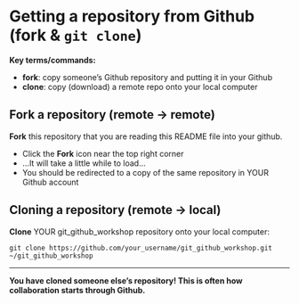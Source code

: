 # Getting a repository from Github (fork & `git clone`)

**Key terms/commands:**

* **fork**: copy someone's Github repository and putting it in your Github 
* **clone**: copy (download) a remote repo onto your local computer 

## Fork a repository (remote -> remote)

**Fork** this repository that you are reading this README file into your github.

* Click the **Fork** icon near the top right corner 
* ...It will take a little while to load...
* You should be redirected to a copy of the same repository in YOUR Github account

## Cloning a repository (remote -> local)

**Clone** YOUR git_github_workshop repository onto your local computer: 

`git clone https://github.com/your_username/git_github_workshop.git ~/git_github_workshop`

***
**You have cloned someone else's repository! This is often how collaboration starts through Github.**